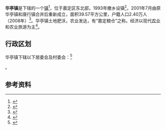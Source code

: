 {{中国乡级行政区
|景观照片文件名 = Xushizhuzhai.JPG
|景观照片描述 = 毛桥村17号许氏住宅
|汉语拼音 = 
|其他语言 = 
|其他语言名称 = 
|旧称 = 新庙乡、华亭乡
|地名出处 = 因华亭泾得名<ref>{{cite web|url=http://www.shtong.gov.cn/Newsite/node2/node4/node2250/node4424/node13494/node13595/node15463/userobject1ai39613.html|title=嘉定县志->--卷一建置区划->--第四章行政乡概况->--第七节 华亭乡|publisher=上海市地方志办公室|accessdate=2018-04-20|archive-date=2016-03-26|archive-url=https://web.archive.org/web/20160326204607/http://www.shtong.gov.cn/Newsite/node2/node4/node2250/node4424/node13494/node13595/node15463/userobject1ai39613.html|dead-url=no}}</ref>
|位置图文件名 = 
|位置图描述 = 
|自定义图片= 
|建置时间 = 2001年
|领导职位 = 
|领导名称 = 
|政府驻地 = 浏翔公路6855号
|毗邻 = 嘉定区[[徐行镇|徐行镇]]、[[上海市嘉定工业区|嘉定工业区]]、宝山区[[罗泾镇|罗泾镇]]、太仓市[[浏河镇|浏河镇]]
|总面积 = 39.57平方公里
|总人口 = 
|总人口年份 = 
|户籍人口 = 2.40万人
|户籍人口年份 = 2008年
|常住人口 = 
|常住人口年份 = 
|人口密度 = 
|GDP = 
|邮政编码 = 201811
|电话区号 = 21
|官方网站 = http://www.huating.gov.cn/website/pages/index.htm
|网站名称 = 魅力华亭
|31/01/14/111/000}}

'''华亭镇'''是{{PRC admin/fullname|31/01/14/111/000|3}}下辖的一个[[行政建制镇|镇]]<ref>{{PRC admin/ref sgc|{{PRC admin/parent|31/01/14/111/000}}}}</ref>，位于嘉定区东北部，1993年撤乡设镇<ref>{{cite web|url=http://www.shtong.gov.cn/Newsite/node2/n108239/n97466/n97470/n97477/index.html|title=嘉定地名志 >> 第一篇行政区域地名 >> 二、镇·街道|publisher=上海市地方志办公室|accessdate=2018-04-20|archive-date=2018-04-20|archive-url=https://web.archive.org/web/20180420073853/http://www.shtong.gov.cn/Newsite/node2/n108239/n97466/n97470/n97477/index.html|dead-url=no}}</ref>，2001年7月由原华亭镇和唐行镇合并后重新成立，面积39.57平方公里，户籍人口2.40万人（2008年）<ref>{{cite web | language = zh-cn | publisher = 华亭镇政府 | title = 华亭历史悠久 | url = http://www.huating.gov.cn/website/pages/content_0.htm?channel=11&id=1 | date = 2008-12-01 | accessdate = 2011-10-02 | deadurl = yes | archiveurl = https://web.archive.org/web/20131024023557/http://www.huating.gov.cn/website/pages/content_0.htm?channel=11&id=1 | archivedate = 2013-10-24 }}</ref>。华亭镇土地肥沃，农业发达，有“嘉定粮仓”之称。经济以现代[[农业|农业]]和农业旅游为主<ref>{{cite web | language = zh-cn | publisher = 上海市人民政府 | title = 华亭——新农村建设的亮丽风景 | url = http://www.shanghai.gov.cn/shanghai/node2314/node2315/node15343/userobject21ai261809.html | date = 2008-03-10 | accessdate = 2011-10-02 | archive-date = 2013-10-19 | archive-url = https://web.archive.org/web/20131019123226/http://www.shanghai.gov.cn/shanghai/node2314/node2315/node15343/userobject21ai261809.html | dead-url = no }}</ref>。

== 行政区划 ==
华亭镇下辖以下居委会及村委会：<ref>{{PRC admin/ref sgc|31/01/14/111/000}}</ref>

{{PRC admin/children|31/01/14/111/000}}。

== 参考资料 ==
{{reflist}}

{{上海行政区划小作品}}
{{PRC admin/navcat|31/01/14/111/000}}